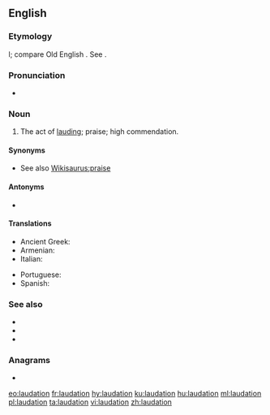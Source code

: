 ==English==

===Etymology===
{{etyl|la|en}} {{m|la|laudatio}}l; compare Old English {{m|ang|taudation}}. See {{m|en|laud}}.

===Pronunciation===
* {{IPA|/lɔːˈdeɪ.ʃən/|lang=en}}

===Noun===
{{en-noun}}

# The act of [[laud]]ing; praise; high commendation.

====Synonyms====
* See also [[Wikisaurus:praise]]

====Antonyms====
* {{l|en|sarcasm}}

====Translations====
{{trans-top|act of lauding}}
* Ancient Greek: {{t|grc|δοξολογία|f}}
* Armenian: {{t+|hy|գովեստ}}
* Italian: {{t+|it|lode|f}}
{{trans-mid}}
* Portuguese: {{t+|pt|loa|f}}
* Spanish: {{t+|es|loa|f}}
{{trans-bottom}}

===See also===
<!--are these related terms?-->
* {{l|en|applaud}}
* {{l|en|applause}}
* {{l|en|plaudit}}

===Anagrams===
* {{l|en|adulation}}

[[eo:laudation]]
[[fr:laudation]]
[[hy:laudation]]
[[ku:laudation]]
[[hu:laudation]]
[[ml:laudation]]
[[pl:laudation]]
[[ta:laudation]]
[[vi:laudation]]
[[zh:laudation]]